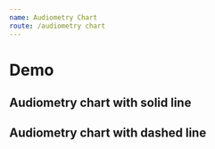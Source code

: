 ```yaml
---
name: Audiometry Chart
route: /audiometry chart
---
```



# Demo

## Audiometry chart with solid line
<Playground>
    <div style={{ width: 600}}>
        <AudiometryChart
            title='left'
            symbolsSize={ 16 }
            grid={ { left: "10%" } }
            data={ [
                { 
                    result: 60
                },
                {
                    result: 50
                },
                {
                    result: 60,
                    boneResult: 50,
                    boneSymbol: 'path://M19 6.41L17.59 5 12 10.59 6.41 5 5 6.41 10.59 12 5 17.59 6.41 19 12 13.41 17.59 19 19 17.59 13.41 12z'
                },       
                {
                    result: 70,
                    boneResult: 10,
                    boneSymbol: 'path://M19 6.41L17.59 5 12 10.59 6.41 5 5 6.41 10.59 12 5 17.59 6.41 19 12 13.41 17.59 19 19 17.59 13.41 12z'
                },
                {
                    result: 50,
                    boneSymbol: 'path://M19 6.41L17.59 5 12 10.59 6.41 5 5 6.41 10.59 12 5 17.59 6.41 19 12 13.41 17.59 19 19 17.59 13.41 12z'
                },
                {
                    result: 55,
                    boneSymbol: 'path://M19 6.41L17.59 5 12 10.59 6.41 5 5 6.41 10.59 12 5 17.59 6.41 19 12 13.41 17.59 19 19 17.59 13.41 12z'
                },
                {
                    result: 50
                },
                {
                    result: 10
                }
            ] }
        />
    </div>
</Playground>

## Audiometry chart with dashed line
<Playground>
    <div style={{ width: 600}}>
        <AudiometryChart
            title='right'
            color='blue'
            lineType='dashed'
            data={ [
                { 
                    result: 60,
                    symbol: 'path://M19 6.41L17.59 5 12 10.59 6.41 5 5 6.41 10.59 12 5 17.59 6.41 19 12 13.41 17.59 19 19 17.59 13.41 12z'
                },
                {
                    result: 50,
                    symbol: 'path://M19 6.41L17.59 5 12 10.59 6.41 5 5 6.41 10.59 12 5 17.59 6.41 19 12 13.41 17.59 19 19 17.59 13.41 12z'
                },
                {
                    result: 60,
                    symbol: 'path://M19 6.41L17.59 5 12 10.59 6.41 5 5 6.41 10.59 12 5 17.59 6.41 19 12 13.41 17.59 19 19 17.59 13.41 12z'
                },       
                {
                    result: 70,
                    symbol: 'path://M19 6.41L17.59 5 12 10.59 6.41 5 5 6.41 10.59 12 5 17.59 6.41 19 12 13.41 17.59 19 19 17.59 13.41 12z'
                },
                {
                    result: 50,
                    symbol: 'path://M19 6.41L17.59 5 12 10.59 6.41 5 5 6.41 10.59 12 5 17.59 6.41 19 12 13.41 17.59 19 19 17.59 13.41 12z'
                },
                {
                    result: 55,
                    symbol: 'path://M19 6.41L17.59 5 12 10.59 6.41 5 5 6.41 10.59 12 5 17.59 6.41 19 12 13.41 17.59 19 19 17.59 13.41 12z'
                },
                {
                    result: 50,
                    symbol: 'path://M19 6.41L17.59 5 12 10.59 6.41 5 5 6.41 10.59 12 5 17.59 6.41 19 12 13.41 17.59 19 19 17.59 13.41 12z'
                },
                {
                    result: 10,
                    symbol: 'path://M19 6.41L17.59 5 12 10.59 6.41 5 5 6.41 10.59 12 5 17.59 6.41 19 12 13.41 17.59 19 19 17.59 13.41 12z'
                }
            ] }
        />
    </div>
</Playground>